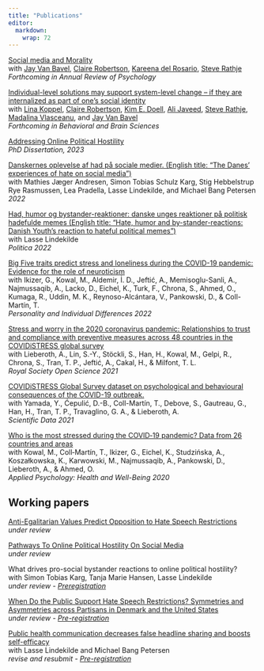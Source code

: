 ```yaml
---
title: "Publications"
editor: 
  markdown: 
    wrap: 72
---
```


[Social media and Morality](https://psyarxiv.com/ywevq/) <br> with [Jay
Van Bavel](https://www.jayvanbavel.com/), [Claire
Robertson](https://scholar.google.com/citations?user=U86vr3EAAAAJ&hl=en&oi=ao),
[Kareena del
Rosario](https://scholar.google.com/citations?user=ZS2vTasAAAAJ&hl=en),
[Steve Rathje](https://stevenrathje.com/) <br> *Forthcoming in Annual
Review of Psychology*

[Individual-level solutions may support system-level change -- if they
are internalized as part of one's social
identity](https://psyarxiv.com/3qvpb) <br> with [Lina
Koppel](https://scholar.google.se/citations?user=hfioc6YAAAAJ&hl=sv),
[Claire
Robertson](https://scholar.google.com/citations?user=U86vr3EAAAAJ&hl=en&oi=ao),
[Kim E. Doell](https://www.kimdoell.com/), [Ali
Javeed](https://www.alijaveed.com/), [Steve
Rathje](https://stevenrathje.com/), [Madalina
Vlasceanu](https://www.mvlasceanu.com/), and [Jay Van
Bavel](https://www.jayvanbavel.com/) <br> *Forthcoming in Behavioral and
Brain Sciences*

[Addressing Online Political
Hostility](https://politica.dk/fileadmin/politica/Dokumenter/Afhandlinger/jesper_rasmussen.pdf)
<br> *PhD Dissertation, 2023*

[Danskernes oplevelse af had på sociale medier. (English title: "The
Danes' experiences of hate on social
media")](https://pure.au.dk/portal/files/271291115/Danskernes_oplevelse_af_had_pa_de_sociale_medier_Rapport_Aarhus_Universitet_.pdf)
<br> with Mathies Jæger Andresen, Simon Tobias Schulz Karg, Stig
Hebbelstrup Rye Rasmussen, Lea Pradella, Lasse Lindekilde, and Michael
Bang Petersen <br> *2022*

[Had, humor og bystander-reaktioner: danske unges reaktioner på politisk
hadefulde memes (English title: "Hate, humor and by-stander-reactions:
Danish Youth's reaction to hateful political
memes")](https://doi.org/10.7146/politica.v54i2.132523) <br> with Lasse
Lindekilde <br> *Politica 2022*

[Big Five traits predict stress and loneliness during the COVID-19
pandemic: Evidence for the role of
neuroticism](https://doi.org/10.1016/j.paid.2022.111531) <br> with
Ikizer, G., Kowal, M., Aldemir, İ. D., Jeftić, A., Memisoglu-Sanli, A.,
Najmussaqib, A., Lacko, D., Eichel, K., Turk, F., Chrona, S., Ahmed, O.,
Kumaga, R., Uddin, M. K., Reynoso-Alcántara, V., Pankowski, D., &
Coll-Martín, T. <br> *Personality and Individual Differences 2022*

[Stress and worry in the 2020 coronavirus pandemic: Relationships to
trust and compliance with preventive measures across 48 countries in the
COVIDiSTRESS global survey](https://doi.org/10.1098/rsos.200589) <br>
with Lieberoth, A., Lin, S.-Y., Stöckli, S., Han, H., Kowal, M., Gelpi,
R., Chrona, S., Tran, T. P., Jeftić, A., Cakal, H., & Milfont, T. L.
<br> *Royal Society Open Science 2021*

[COVIDiSTRESS Global Survey dataset on psychological and behavioural
consequences of the COVID-19
outbreak.](https://doi.org/10.1038/s41597-020-00784-9) <br> with Yamada,
Y., Ćepulić, D.-B., Coll-Martín, T., Debove, S., Gautreau, G., Han, H.,
Tran, T. P., Travaglino, G. A., & Lieberoth, A. <br> *Scientific Data
2021*

[Who is the most stressed during the COVID‐19 pandemic? Data from 26
countries and areas](https://doi.org/10.1111/aphw.12234) <br> with
Kowal, M., Coll‐Martín, T., Ikizer, G., Eichel, K., Studzińska, A.,
Koszałkowska, K., Karwowski, M., Najmussaqib, A., Pankowski, D.,
Lieberoth, A., & Ahmed, O. <br> *Applied Psychology: Health and
Well-Being 2020*

## Working papers

[Anti-Egalitarian Values Predict Opposition to Hate Speech
Restrictions](https://psyarxiv.com/856z9/) <br> *under review*

[Pathways To Online Political Hostility On Social
Media](https://psyarxiv.com/r3y5u/) <br> *under review*

What drives pro-social bystander reactions to online political
hostility? <br> with Simon Tobias Karg, Tanja Marie Hansen, Lasse
Lindekilde <br> *under review -
[Preregistration](https://osf.io/bpmy3/)*

[When Do the Public Support Hate Speech Restrictions? Symmetries and
Asymmetries across Partisans in Denmark and the United
States](https://psyarxiv.com/j4nuc/) <br> *under review -
[Pre-registration](https://osf.io/7xvq6/)*

[Public health communication decreases false headline sharing and boosts
self-efficacy](https://psyarxiv.com/8wdfp) <br> with Lasse Lindekilde
and Michael Bang Petersen <br> *revise and resubmit -
[Pre-registration](https://osf.io/3v6qk/)*
